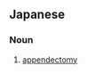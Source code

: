 ==Japanese==
{{ja-kanjitab|もう|ちょう|えん|しゅ|じゅつ|yomi=o}}

===Noun===
{{ja-noun|もうちょうえんしゅじゅつ}}

# {{lb|ja|surgery|sort=もうちょうえんしゅじゅつ}} [[appendectomy]]
